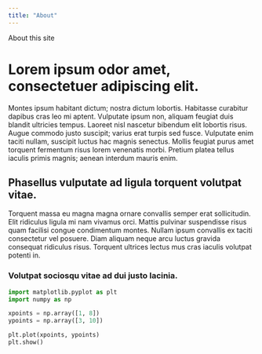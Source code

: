```yaml
---
title: "About"
---
```


About this site


# Lorem ipsum odor amet, consectetuer adipiscing elit. 
Montes ipsum habitant dictum; nostra dictum lobortis. Habitasse curabitur dapibus cras leo mi aptent. Vulputate ipsum non, aliquam feugiat duis blandit ultricies tempus. Laoreet nisl nascetur bibendum elit lobortis risus. Augue commodo justo suscipit; varius erat turpis sed fusce. Vulputate enim taciti nullam, suscipit luctus hac magnis senectus. Mollis feugiat purus amet torquent fermentum risus lorem venenatis morbi. Pretium platea tellus iaculis primis magnis; aenean interdum mauris enim.

## Phasellus vulputate ad ligula torquent volutpat vitae. 
Torquent massa eu magna magna ornare convallis semper erat sollicitudin. Elit ridiculus ligula mi nam vivamus orci. Mattis pulvinar suspendisse risus quam facilisi congue condimentum montes. Nullam ipsum convallis ex taciti consectetur vel posuere. Diam aliquam neque arcu luctus gravida consequat ridiculus risus. Torquent ultrices lectus mus cras iaculis volutpat potenti in. 

### Volutpat sociosqu vitae ad dui justo lacinia.

```python
import matplotlib.pyplot as plt
import numpy as np

xpoints = np.array([1, 8])
ypoints = np.array([3, 10])

plt.plot(xpoints, ypoints)
plt.show()
```